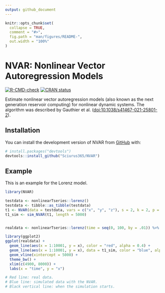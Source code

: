 ```yaml
---
output: github_document
---
```


<!-- README.md is generated from README.Rmd. Please edit that file -->

```r
knitr::opts_chunk$set(
  collapse = TRUE,
  comment = "#>",
  fig.path = "man/figures/README-",
  out.width = "100%"
)
```

# NVAR: Nonlinear Vector Autoregression Models

<!-- badges: start -->
[![R-CMD-check](https://github.com/Sciurus365/NVAR/actions/workflows/R-CMD-check.yaml/badge.svg)](https://github.com/Sciurus365/NVAR/actions/workflows/R-CMD-check.yaml)
[![CRAN status](https://www.r-pkg.org/badges/version/NVAR)](https://CRAN.R-project.org/package=NVAR)
<!-- badges: end -->

Estimate nonlinear vector autoregression models (also known as the 
next generation reservoir computing) for nonlinear dynamic systems. The 
algorithm was described by Gauthier et al. (<doi:10.1038/s41467-021-25801-2>).

## Installation

You can install the development version of NVAR from [GitHub](https://github.com/) with:

``` r
# install.packages("devtools")
devtools::install_github("Sciurus365/NVAR")
```

## Example

This is an example for the Lorenz model.

```r
library(NVAR)

testdata <- nonlinearTseries::lorenz()
testdata <- tibble::as_tibble(testdata)
t1 <- NVAR(data = testdata, vars = c("x", "y", "z"), s = 2, k = 2, p = 2, alpha = 1e-3)
t1_sim <- sim_NVAR(t1, length = 5000)


realdata <- nonlinearTseries::lorenz(time = seq(0, 100, by = .01)) %>% tibble::as_tibble()

library(ggplot2)
ggplot(realdata) +
  geom_line(aes(x = 1:10001, y = x), color = "red", alpha = 0.4) +
  geom_line(aes(x = 1:10001, y = x), data = t1_sim, color = "blue", alpha = 0.4) +
  geom_vline(xintercept = 5000) +
  theme_bw() +
  xlim(c(4900, 8000)) +
  labs(x = "time", y = "x")

# Red line: real data.
# Blue line: simulated data with the NVAR.
# Black vertical line: when the simulation starts.
```


